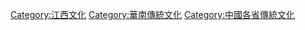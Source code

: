 [[Category:江西文化|Category:江西文化]]
[[Category:華南傳統文化|Category:華南傳統文化]]
[[Category:中國各省傳統文化|Category:中國各省傳統文化]]